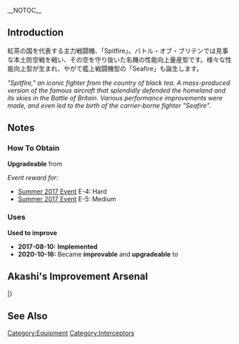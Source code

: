 __NOTOC__
{{EquipmentInfo|251}}

==Introduction==
紅茶の国を代表する主力戦闘機、「Spitfire」。バトル・オブ・ブリテンでは見事な本土防空戦を戦い、その空を守り抜いた名機の性能向上量産型です。様々な性能向上型が生まれ、やがて艦上戦闘機型の「Seafire」も誕生します。

''"Spitfire," an iconic fighter from the country of black tea. A mass-produced version of the famous aircraft that splendidly defended the homeland and its skies in the Battle of Britain. Various performance improvements were made, and even led to the birth of the carrier-borne fighter "Seafire".''

==Notes==
<div class="mw-collapsible"><h3>How To Obtain</h3>
<div class="mw-collapsible-content">
'''Upgradeable''' from {{Equipment/Link|Spitfire Mk.I}}

''Event reward for:''
* [[Summer 2017 Event]] E-4: Hard
* [[Summer 2017 Event]] E-5: Medium

</div></div>

<div class="mw-collapsible"><h3>Uses</h3>
<div class="mw-collapsible-content">
'''Used to improve''' {{Equipment/Link|Re.2001 CB Kai}}

</div></div>


<div class="mw-collapsible><h3>Updates History</h3>
<div class="mw-collapsible-content>
* '''2017-08-10:''' '''Implemented'''
* '''2020-10-16:''' Became '''improvable''' and '''upgradeable''' to {{Equipment/Link|Seafire Mk.III Kai}}
</div></div>

==Akashi's Improvement Arsenal==
{{AkashiWorkshop}}
{{AkashiWorkshopLine
|Name=Spitfire Mk.V
|ItemType=Interceptor Fighter2
|Fuel=120
|Ammo=160
|Steel=0
|Baux=380
|Mats0-5=6/7
|Mats6-9=8/10
|Mats10=12/24
|Screws0-5=3/4
|Screws6-9=4/6
|Screws10=7/9
|EquipConsume0-5=1x{{Interceptor Fighter2|Spitfire Mk.I}}
|EquipConsume6-9=1x{{Interceptor Fighter2|Spitfire Mk.I}}
|EquipConsume10=2x{{GreenPlane|Fulmar}}<br>1x{{AvMat}}
|Sun=N<br/>AR
<!---|Mon=--->
<!---|Tue=--->
<!---|Wed=--->
|Thu=N<br/>&nbsp;
|Fri=N<br/>AR
|Sat=N<br/>AR
|2ndShip=[[Nelson]]<br/>[[Ark Royal]]
|Notes = Uses 1x [[Spitfire Mk.I]] for improvement up to ★+10 <br> Uses 2x [[Fulmar]] for upgrade to [[Seafire LF.Mk.III Kai|Seafire Mk.III Kai]].
}}
|}

==See Also==
{{Equipmentlist}}
[[Category:Equipment]]
[[Category:Interceptors]]